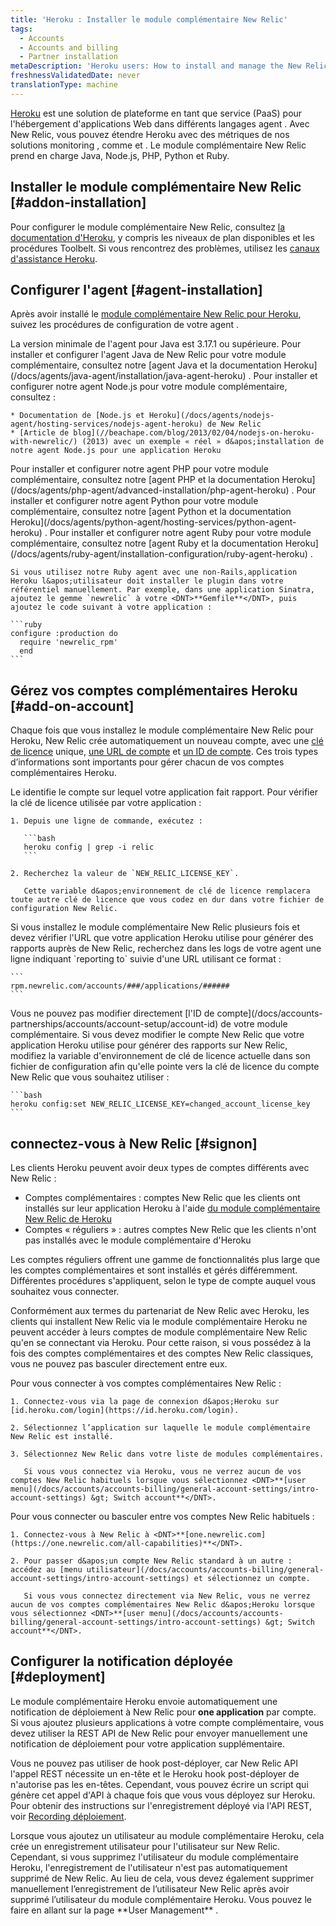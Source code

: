 ```yaml
---
title: 'Heroku : Installer le module complémentaire New Relic'
tags:
  - Accounts
  - Accounts and billing
  - Partner installation
metaDescription: 'Heroku users: How to install and manage the New Relic agent as an add-on account.'
freshnessValidatedDate: never
translationType: machine
---
```


[Heroku](https://devcenter.heroku.com/articles/newrelic) est une solution de plateforme en tant que service (PaaS) pour l&apos;hébergement d&apos;applications Web dans différents langages agent . Avec New Relic, vous pouvez étendre Heroku avec des métriques de nos solutions monitoring , comme <InlinePopover type="apm" />et <InlinePopover type="browser" />. Le module complémentaire New Relic prend en charge Java, Node.js, PHP, Python et Ruby.

## Installer le module complémentaire New Relic [#addon-installation]

Pour configurer le module complémentaire New Relic, consultez [la documentation d&apos;Heroku](https://devcenter.heroku.com/articles/newrelic), y compris les niveaux de plan disponibles et les procédures Toolbelt. Si vous rencontrez des problèmes, utilisez les [canaux d&apos;assistance Heroku](https://devcenter.heroku.com/articles/support-channels).

## Configurer l&apos;agent [#agent-installation]

Après avoir installé le [module complémentaire New Relic pour Heroku](https://devcenter.heroku.com/articles/newrelic), suivez les procédures de configuration de votre agent <InlinePopover type="apm" />.

<CollapserGroup>
  <Collapser id="heroku-java" title="Java">
    La version minimale de l&apos;agent pour Java est 3.17.1 ou supérieure. Pour installer et configurer l&apos;agent Java de New Relic pour votre module complémentaire, consultez notre [agent Java et la documentation Heroku](/docs/agents/java-agent/installation/java-agent-heroku) .
  </Collapser>

  <Collapser id="heroku-nodejs" title="Node.js">
    Pour installer et configurer notre agent Node.js pour votre module complémentaire, consultez :

    * Documentation de [Node.js et Heroku](/docs/agents/nodejs-agent/hosting-services/nodejs-agent-heroku) de New Relic
    * [Article de blog](//beachape.com/blog/2013/02/04/nodejs-on-heroku-with-newrelic/) (2013) avec un exemple « réel » d&apos;installation de notre agent Node.js pour une application Heroku
  </Collapser>

  <Collapser id="heroku-php" title="PHP">
    Pour installer et configurer notre agent PHP pour votre module complémentaire, consultez notre [agent PHP et la documentation Heroku](/docs/agents/php-agent/advanced-installation/php-agent-heroku) .
  </Collapser>

  <Collapser id="heroku-python" title="Python">
    Pour installer et configurer notre agent Python pour votre module complémentaire, consultez notre [agent Python et la documentation Heroku](/docs/agents/python-agent/hosting-services/python-agent-heroku) .
  </Collapser>

  <Collapser id="heroku-ruby" title="Ruby">
    Pour installer et configurer notre agent Ruby pour votre module complémentaire, consultez notre [agent Ruby et la documentation Heroku](/docs/agents/ruby-agent/installation-configuration/ruby-agent-heroku) .

    Si vous utilisez notre Ruby agent avec une non-Rails,application Heroku l&apos;utilisateur doit installer le plugin dans votre référentiel manuellement. Par exemple, dans une application Sinatra, ajoutez le gemme `newrelic` à votre <DNT>**Gemfile**</DNT>, puis ajoutez le code suivant à votre application :

    ```ruby
    configure :production do
      require 'newrelic_rpm'
      end
    ```
  </Collapser>
</CollapserGroup>

## Gérez vos comptes complémentaires Heroku [#add-on-account]

Chaque fois que vous installez le module complémentaire New Relic pour Heroku, New Relic crée automatiquement un nouveau compte, avec une [clé de licence](#heroku-add-on-license-key) unique, [une URL de compte](#heroku-add-on-account-url) et [un ID de compte](#heroku-add-on-account). Ces trois types d’informations sont importants pour gérer chacun de vos comptes complémentaires Heroku.

<CollapserGroup>
  <Collapser id="heroku-add-on-license-key" title="clé de licence">
    Le <InlinePopover type="licenseKey" />identifie le compte sur lequel votre application fait rapport. Pour vérifier la clé de licence utilisée par votre application :

    1. Depuis une ligne de commande, exécutez :

       ```bash
       heroku config | grep -i relic
       ```

    2. Recherchez la valeur de `NEW_RELIC_LICENSE_KEY`.

       Cette variable d&apos;environnement de clé de licence remplacera toute autre clé de licence que vous codez en dur dans votre fichier de configuration New Relic.
  </Collapser>

  <Collapser id="heroku-add-on-account-url" title="URL du compte">
    Si vous installez le module complémentaire New Relic plusieurs fois et devez vérifier l&apos;URL que votre application Heroku utilise pour générer des rapports auprès de New Relic, recherchez dans les logs de votre agent une ligne indiquant `reporting to` suivie d&apos;une URL utilisant ce format :

    ```
    rpm.newrelic.com/accounts/###/applications/######
    ```
  </Collapser>

  <Collapser id="heroku-add-on-account" title="ID de compte">
    Vous ne pouvez pas modifier directement [l&apos;ID de compte](/docs/accounts-partnerships/accounts/account-setup/account-id) de votre module complémentaire. Si vous devez modifier le compte New Relic que votre application Heroku utilise pour générer des rapports sur New Relic, modifiez la variable d&apos;environnement de clé de licence actuelle dans son fichier de configuration afin qu&apos;elle pointe vers la clé de licence du compte New Relic que vous souhaitez utiliser :

    ```bash
    heroku config:set NEW_RELIC_LICENSE_KEY=changed_account_license_key
    ```
  </Collapser>
</CollapserGroup>

## connectez-vous à New Relic [#signon]

Les clients Heroku peuvent avoir deux types de comptes différents avec New Relic :

* Comptes complémentaires : comptes New Relic que les clients ont installés sur leur application Heroku à l&apos;aide [du module complémentaire New Relic de Heroku](https://addons.heroku.com/newrelic)
* Comptes « réguliers » : autres comptes New Relic que les clients n&apos;ont pas installés avec le module complémentaire d&apos;Heroku

Les comptes réguliers offrent une gamme de fonctionnalités plus large que les comptes complémentaires et sont installés et gérés différemment. Différentes procédures s&apos;appliquent, selon le type de compte auquel vous souhaitez vous connecter.

Conformément aux termes du partenariat de New Relic avec Heroku, les clients qui installent New Relic via le module complémentaire Heroku ne peuvent accéder à leurs comptes de module complémentaire New Relic qu&apos;en se connectant via Heroku. Pour cette raison, si vous possédez à la fois des comptes complémentaires et des comptes New Relic classiques, vous ne pouvez pas basculer directement entre eux.

<CollapserGroup>
  <Collapser id="heroku-add-on-login" title="Connectez-vous au compte complémentaire New Relic via Heroku">
    Pour vous connecter à vos comptes complémentaires New Relic :

    1. Connectez-vous via la page de connexion d&apos;Heroku sur [id.heroku.com/login](https://id.heroku.com/login).

    2. Sélectionnez l’application sur laquelle le module complémentaire New Relic est installé.

    3. Sélectionnez New Relic dans votre liste de modules complémentaires.

       Si vous vous connectez via Heroku, vous ne verrez aucun de vos comptes New Relic habituels lorsque vous sélectionnez <DNT>**[user menu](/docs/accounts/accounts-billing/general-account-settings/intro-account-settings) &gt; Switch account**</DNT>.
  </Collapser>

  <Collapser id="regular-login" title="Connectez-vous aux comptes New Relic habituels">
    Pour vous connecter ou basculer entre vos comptes New Relic habituels :

    1. Connectez-vous à New Relic à <DNT>**[one.newrelic.com](https://one.newrelic.com/all-capabilities)**</DNT>.

    2. Pour passer d&apos;un compte New Relic standard à un autre : accédez au [menu utilisateur](/docs/accounts/accounts-billing/general-account-settings/intro-account-settings) et sélectionnez un compte.

       Si vous vous connectez directement via New Relic, vous ne verrez aucun de vos comptes complémentaires New Relic d&apos;Heroku lorsque vous sélectionnez <DNT>**[user menu](/docs/accounts/accounts-billing/general-account-settings/intro-account-settings) &gt; Switch account**</DNT>.
  </Collapser>
</CollapserGroup>

## Configurer la notification déployée [#deployment]

Le module complémentaire Heroku envoie automatiquement une notification de déploiement à New Relic pour <DNT>**one application**</DNT> par compte. Si vous ajoutez plusieurs applications à votre compte complémentaire, vous devez utiliser la REST API de New Relic pour envoyer manuellement une notification de déploiement pour votre application supplémentaire.

Vous ne pouvez pas utiliser de hook post-déployer, car New Relic API l&apos;appel REST nécessite un en-tête et le Heroku hook post-déployer de n&apos;autorise pas les en-têtes. Cependant, vous pouvez écrire un script qui génère cet appel d&apos;API à chaque fois que vous vous déployez sur Heroku. Pour obtenir des instructions sur l&apos;enregistrement déployé via l&apos;API REST, voir [Recording déploiement](/docs/apm/new-relic-apm/maintenance/recording-deployments#api).

<Callout variant="important">
  Lorsque vous ajoutez un utilisateur au module complémentaire Heroku, cela crée un enregistrement utilisateur pour l&apos;utilisateur sur New Relic. Cependant, si vous supprimez l&apos;utilisateur du module complémentaire Heroku, l&apos;enregistrement de l&apos;utilisateur n&apos;est pas automatiquement supprimé de New Relic. Au lieu de cela, vous devez également supprimer manuellement l’enregistrement de l’utilisateur New Relic après avoir supprimé l’utilisateur du module complémentaire Heroku. Vous pouvez le faire en allant sur la page <DNT>**User Management**</DNT> .
</Callout>